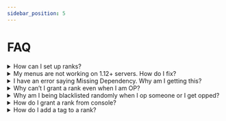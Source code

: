 ```yaml
---
sidebar_position: 5
---
```

# FAQ

<details>
<summary>How can I set up ranks?</summary>

You can set up ranks by using the `/rank` command. Be sure to go to Phoenix `bukkit.yml` config and locate the phoenix operators part in the config and add your UUID for you can have access to rank management commands. You can create a command by doing `/rank create` and then editing it in `/rank editor` or you can use the provided commands to edit it manually by doing `/rank [command]`
</details>

<details>
<summary>My menus are not working on 1.12+ servers. How do I fix?</summary>

To ensure your menus work properly on 1.12+ servers, follow these steps:

1. Go to guiconfig.yml file.
2. Locate the "fill-glass" section.
3. Change the material to something like "GRAY_STAINED_GLASS_PANE" under "fill-glass".
4. Save and restart your server.

The menus should start working properly for 1.12+ servers again.
</details>

<details>
<summary>I have an error saying Missing Dependency. Why am I getting this?</summary>

This usually means you are missing a dependency. Some addons of Phoenix depend on the following plugin(s):

- PlaceholderAPI

Please ensure you have the plugins listed above.
</details>

<details>
<summary>Why can’t I grant a rank even when I am OP?</summary>

Please ensure you have `core.grant.*` or `core.grant.[rankName]` and your rank is above the rank you are trying to grant.
</details>

<details>
<summary>Why am I being blacklisted randomly when I op someone or I get opped?</summary>

This is because of our security system we added. Please do `/security add [your username]` or disable it in the config.
</details>

<details>
<summary>How do I grant a rank from console?</summary>

You can grant a rank from the console using the `/ogrant` command
</details>

<details>
<summary>How do I add a tag to a rank?</summary>

Add the permission `autotaggrant.[tagName]` (or `autotaggrant.*` if you wish to add all tags) to the rank
</details>